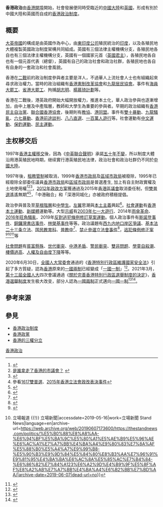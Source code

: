 {{Original research|time=2017-11-14}}
{{香港政治}}
'''香港政治'''由[[香港開埠|香港開埠]]開始，社會發展便同時受臨近的[[中國大陸|中國大陸]]和[[英國|英國]]，形成有別於中國大陸和英國而自成的[[香港政治制度|香港政治制度]]。

== 概要 ==
{{香港}}
[[大英帝國|大英帝國]]的構成是由英國作為中心，由[[東印度公司|東印度公司]]殖民統治的[[印度|印度]]，以及各殖民地大體複製英國政治制度架構共同組成。英國有三個法律主權機構分支，各殖民地各自也有三個法律主權機構分支，英國有一個國家元首（[[英國君主|英國君主]]），各殖民地各自也有一個元首代表（總督），英國有自己的政治社會和政治社群，各殖民地也各自有自身的一套政治和社會風貌。

香港在[[第二次世界大戰|二戰]]前的政治制度參與者主要是洋人，不過華人上流社會人士也有組織起來尋求政治權力。當時的政治組織有[[香港憲制改革協會|香港憲制改革協會]]和[[九龍居民協會|九龍居民協會]]。事件有[[海員大罷工|海員大罷工]]、[[省港大罷工|省港大罷工]]、拘捕[[胡志明|胡志明]]、[[楊慕琦計劃|楊慕琦計劃]]等。

香港在二戰後，港英政府開始大幅開放權力，推進本土化，華人政治參與也逐漸增加，由中上層及中產階層，教師和大學生為重要的參與者。早期的政治組織有[[香港民主自治黨|香港民主自治黨]]、[[聯合國香港協會|聯合國香港協會]]，後期則有[[教協|教協]]、[[港同盟|港同盟]]。事件有[[雙十暴動|雙十暴動]]、[[天星小輪加價暴動|九龍騷亂]]、[[六七暴動|六七暴動]]、[[香港前途談判|香港前途談判]]、[[八八直選|八八直選]]、[[全球華人大遊行|一百萬人遊行]]等。社會運動有[[中文運動|中文運動]]、[[保釣運動|保釣運動]]、[[香港民主運動|民主運動]]。

== 主权移交后 ==
1997年[[香港回歸|香港主權移交]]後，因為《[[中英聯合聲明|中英聯合聲明]]》承諾[[五十年不變|五十年不變]]，所以制度大體沿用港英殖民地時期，继续實行港英殖民地法律，政治社會和政治社群仍不同於[[中國大陸|中國大陸]]。

1997年後，[[租務管制|租務管制]]被取消，1999年[[香港市政局|香港市政局]]及[[區域市政局|區域市政局]]被廢除，1995年已經廢除全部委任議員[[香港市政局|香港市政局]]和[[區域市政局|區域市政局]]是普選產生, 加上有自主財政實權及土地使用權<ref>{{Cite web |url=https://books.google.com.hk/books?id=nV30CwAAQBAJ&pg=PA74&lpg=PA74&dq=1995%E5%B9%B4%E9%A6%99%E6%B8%AF%E5%B8%82%E6%94%BF%E5%B1%80%E5%92%8C%E5%8D%80%E5%9F%9F%E5%B8%82%E6%94%BF%E5%B1%80,%E5%8D%80%E8%AD%B0%E6%9C%83%E5%B7%B2%E7%B6%93%E5%BB%A2%E9%99%A4%E5%85%A8%E9%83%A8%E5%A7%94%E4%BB%BB%E8%AD%B0%E5%93%A1&source=bl&ots=9T-ynOiZ5H&sig=tdWvagFF1K6-JE64FXmnO869jqE&hl=zh-TW&sa=X&ved=0ahUKEwir46-XhNXbAhVD6bwKHRgTAd44ChDoAQglMAA#v=onepage&q=1995%E5%B9%B4%E9%A6%99%E6%B8%AF%E5%B8%82%E6%94%BF%E5%B1%80%E5%92%8C%E5%8D%80%E5%9F%9F%E5%B8%82%E6%94%BF%E5%B1%80%2C%E5%8D%80%E8%AD%B0%E6%9C%83%E5%B7%B2%E7%B6%93%E5%BB%A2%E9%99%A4%E5%85%A8%E9%83%A8%E5%A7%94%E4%BB%BB%E8%AD%B0%E5%93%A1&f=false |title=城邦舊事: 十二本書看香港本土史 (修訂版) - 第 74 頁 |access-date=2019-02-15 |archive-url=https://web.archive.org/web/20190512204505/https://books.google.com.hk/books?id=nV30CwAAQBAJ&pg=PA74&lpg=PA74&dq=1995%E5%B9%B4%E9%A6%99%E6%B8%AF%E5%B8%82%E6%94%BF%E5%B1%80%E5%92%8C%E5%8D%80%E5%9F%9F%E5%B8%82%E6%94%BF%E5%B1%80,%E5%8D%80%E8%AD%B0%E6%9C%83%E5%B7%B2%E7%B6%93%E5%BB%A2%E9%99%A4%E5%85%A8%E9%83%A8%E5%A7%94%E4%BB%BB%E8%AD%B0%E5%93%A1&source=bl&ots=9T-ynOiZ5H&sig=tdWvagFF1K6-JE64FXmnO869jqE&hl=zh-TW&sa=X&ved=0ahUKEwir46-XhNXbAhVD6bwKHRgTAd44ChDoAQglMAA#v=onepage&q=1995%E5%B9%B4%E9%A6%99%E6%B8%AF%E5%B8%82%E6%94%BF%E5%B1%80%E5%92%8C%E5%8D%80%E5%9F%9F%E5%B8%82%E6%94%BF%E5%B1%80%2C%E5%8D%80%E8%AD%B0%E6%9C%83%E5%B7%B2%E7%B6%93%E5%BB%A2%E9%99%A4%E5%85%A8%E9%83%A8%E5%A7%94%E4%BB%BB%E8%AD%B0%E5%93%A1&f=false |archive-date=2019-05-12 |dead-url=no }}</ref><ref></sub>[https://www.pentoy.hk/%E5%BA%AB%E6%96%AF%E5%85%8B%EF%BC%9A%E6%98%AF%E8%AA%B0%E6%8B%BF%E8%B5%B0%E4%BA%86%E9%A6%99%E6%B8%AF%E7%9A%84%E5%B8%82%E8%AD%B0%E6%9C%83%EF%BC%9F/ 是誰拿走了香港的市議會？] {{Wayback|url=https://www.pentoy.hk/%E5%BA%AB%E6%96%AF%E5%85%8B%EF%BC%9A%E6%98%AF%E8%AA%B0%E6%8B%BF%E8%B5%B0%E4%BA%86%E9%A6%99%E6%B8%AF%E7%9A%84%E5%B8%82%E8%AD%B0%E6%9C%83%EF%BC%9F/ |date=20180615083513 }}</ref><ref>{{Cite web |url=http://www.legco.gov.hk/yr98-99/chinese/bc/bc73/papers/cbc73ppr.htm |title=提供市政服務（重組）條例草案委員會(文件) |access-date=2019-02-15 |archive-url=https://web.archive.org/web/20190514225231/https://www.legco.gov.hk/yr98-99/chinese/bc/bc73/papers/cbc73ppr.htm |archive-date=2019-05-14 |dead-url=no }}</ref>，[[2012年政改方案|2012年政改方案]]獲通過及2015年[[香港區議會|香港區議會]]取消委任制，但[[雙普選|雙普選]]遙遙無期<ref>參看[[1617雙普選|1617雙普選]]、[[2015年香港立法會政改表決事件|2015年香港立法會政改表決事件]]</ref><ref>{{Cite web |url= https://tsangyoksing.hk/2016/04/02/香港的政治困局/amp/ |author= 曾鈺成 |title= 香港治困局 |date= 2016-04-02 |accessdate= 2020-08-26 |archive-date= 2020-08-26 |archive-url= https://web.archive.org/web/20200826053208/https://tsangyoksing.hk/2016/04/02/%E9%A6%99%E6%B8%AF%E7%9A%84%E6%94%BF%E6%B2%BB%E5%9B%B0%E5%B1%80/amp/ |dead-url= no }}</ref>，「中港融合」和「深港同城化」亦被政府積極提倡。

政治參與普及至[[草根階層|草根階層]]和[[中學生|中學生]]。[[左翼|左翼]]思潮與[[本土派_(香港)|本土主義]]興起<ref>{{Cite web |url= http://m.liberalstudies.hk/blog/ls_blog.php?id=2865 |author= 邱兆麟 |title= 政治光譜2016 |publisher= 香港電台 通識網 |date= 2016-05-25 |access-date= 2018-04-30 |archive-url= https://web.archive.org/web/20180501093502/http://m.liberalstudies.hk/blog/ls_blog.php?id=2865 |archive-date= 2018-05-01 |dead-url= no }}</ref>。[[社會運動|社會運動]]有[[香港本土運動|香港本土運動]]、[[新媒體|新媒體]]運動等。大型[[示威|示威]]有[[2003年七一大遊行|2003年七一大遊行]]、2014年[[雨傘革命|雨傘革命]]、[[2016年旺角騷亂|2016年旺角騷亂]]、2019年[[反對逃犯條例修訂草案運動|反對逃犯條例修訂草案運動]]。個人政治事件有[[斯諾登事件|斯諾登事件]]、[[銅鑼灣書店事件|銅鑼灣書店事件]]、[[林榮基事件|林榮基事件]]等等。政治議題有[[西九龙内地口岸区#轄權爭議|西九内地口岸区爭議]]、[[香港特别行政区基本法第二十三条|基本法二十三条立法]]、[[国民教育科|国民教育科]]、[[普教中|普教中]]<ref>{{Cite news |url= https://hk.news.appledaily.com/local/daily/article/20130717/18337786 |title= 香港政治的深層次問題 |author= 李永康 |publisher= 蘋果日報 |date= 2013-07-17 |access-date= 2018-04-30 |archive-url= https://web.archive.org/web/20180501094026/https://hk.news.appledaily.com/local/daily/article/20130717/18337786 |archive-date= 2018-05-01 |dead-url= no }}</ref>、[[香港政治審查立法會議員參選人事件|禁止參選立法會事件]]<ref>{{Cite web |url=https://www.thestandnews.com/politics/香港政治權利大躍-退/ |author=王松蓮 |work=人權觀察 |title=香港政治權利大躍「退」 |publisher=立場新聞 |date=2018-02-01 |accessdate=2020-08-26 |archive-date=2020-08-26 |archive-url=https://web.archive.org/web/20200826053212/https://www.thestandnews.com/politics/%E9%A6%99%E6%B8%AF%E6%94%BF%E6%B2%BB%E6%AC%8A%E5%88%A9%E5%A4%A7%E8%BA%8D-%E9%80%80/ |dead-url=no }}</ref>，[[2019年逃犯及刑事事宜相互法律协助法例（修订）条例草案|逃犯條例修正案]]<ref>{{Cite news|title=香港《逃犯條例》爭議持續 立法會鬧出雙主席風波|url=https://www.bbc.com/zhongwen/trad/chinese-news-48270701|date=2019-05-15|accessdate=2019-05-16|language=en-GB|archive-url=https://web.archive.org/web/20190523032317/https://www.bbc.com/zhongwen/trad/chinese-news-48270701|archive-date=2019-05-23|dead-url=no}}</ref><ref>{{Cite web|url=https://thestandnews.com/politics/%E5%B0%88%E8%A8%AA-%E6%94%BF%E5%BA%9C%E5%80%A1%E5%AE%B9%E5%96%AE%E6%AC%A1%E7%A7%BB%E4%BA%A4%E9%80%83%E7%8A%AF%E5%88%B0%E5%A4%A7%E9%99%B8-%E5%90%B3%E9%9D%84%E5%84%80%E8%B3%AA%E7%96%91%E9%81%95%E4%BA%BA%E6%AC%8A%E5%85%AC%E7%B4%84-%E6%86%82%E7%84%A123%E6%A2%9D%E4%B9%9F%E5%8F%AF%E8%A2%AB%E7%A7%BB%E4%BA%A4%E6%B2%BB%E7%BD%AA/|title=【專訪】政府倡容單次移交逃犯到大陸 吳靄儀質疑違人權公約 憂無23條也可被移交治罪 {{!}} 立場報道 {{!}} 立場新聞|accessdate=2019-05-16|work=立場新聞 Stand News|language=en|archive-url=https://web.archive.org/web/20190607173600/https://thestandnews.com/politics/%E5%B0%88%E8%A8%AA-%E6%94%BF%E5%BA%9C%E5%80%A1%E5%AE%B9%E5%96%AE%E6%AC%A1%E7%A7%BB%E4%BA%A4%E9%80%83%E7%8A%AF%E5%88%B0%E5%A4%A7%E9%99%B8-%E5%90%B3%E9%9D%84%E5%84%80%E8%B3%AA%E7%96%91%E9%81%95%E4%BA%BA%E6%AC%8A%E5%85%AC%E7%B4%84-%E6%86%82%E7%84%A123%E6%A2%9D%E4%B9%9F%E5%8F%AF%E8%A2%AB%E7%A7%BB%E4%BA%A4%E6%B2%BB%E7%BD%AA/|archive-date=2019-06-07|dead-url=no}}</ref><ref>{{Cite web|url=https://news.mingpao.com/pns/%e8%a6%81%e8%81%9e/article/20190213/s00001/1549996601726/%e5%96%ae%e6%ac%a1%e7%a7%bb%e4%ba%a4%e9%80%83%e7%8a%af%e5%80%a1%e9%81%a9%e7%94%a8%e5%85%a9%e5%b2%b8-%e7%89%b9%e9%a6%96%e5%95%9f%e5%8b%95%e7%a8%8b%e5%ba%8f%e5%8f%96%e4%bb%a3%e7%ab%8b%e6%9c%83%e6%8a%8a%e9%97%9c-%e9%a0%88%e4%ba%a4%e6%b3%95%e5%ba%ad%e5%af%a9%e8%ad%b0|title=單次移交逃犯倡適用兩岸 特首啟動程序取代立會把關 須交法庭審議 - 20190213 - 要聞|accessdate=2019-05-16|work=明報新聞網 - 每日明報 daily news|language=zh-hant|archive-url=https://web.archive.org/web/20190612062228/https://news.mingpao.com/pns/%e8%a6%81%e8%81%9e/article/20190213/s00001/1549996601726/%e5%96%ae%e6%ac%a1%e7%a7%bb%e4%ba%a4%e9%80%83%e7%8a%af%e5%80%a1%e9%81%a9%e7%94%a8%e5%85%a9%e5%b2%b8-%e7%89%b9%e9%a6%96%e5%95%9f%e5%8b%95%e7%a8%8b%e5%ba%8f%e5%8f%96%e4%bb%a3%e7%ab%8b%e6%9c%83%e6%8a%8a%e9%97%9c-%e9%a0%88%e4%ba%a4%e6%b3%95%e5%ba%ad%e5%af%a9%e8%ad%b0|archive-date=2019-06-12|dead-url=no}}</ref>等

[[社會問題|社會問題]]有[[貧富懸殊|貧富懸殊]]、[[文化差異|世代衝突]]、[[中港矛盾|中港矛盾]]、[[警民衝突|警民衝突]]、[[雙非問题|雙非問题]]、[[2015-2017年香港學生連續自殺事件|學童自殺潮]]、[[香港地產業|樓價過高]]、[[香港人權|人權及自由度下降]]等等。

2020年6月30日，[[全国人民代表大会常务委员会|全國人大常委會]]通過的《[[中華人民共和國香港特別行政區維護國家安全法|香港特別行政區維護國家安全法]]》引起了多方質疑，認為[[香港|香港]]原來的[[一國兩制|一國兩制]]已經變成「[[一國一制|一國一制]]」<ref>{{cite news |title=日本自民黨關注港區國安法　擬要求取消習近平主席訪日 |url=https://news.rthk.hk/rthk/ch/component/k2/1535597-20200703.htm |work=RTHK |date=2020-07-03 |accessdate=2020-07-10 |archive-date=2020-07-03 |archive-url=https://web.archive.org/web/20200703173341/https://news.rthk.hk/rthk/ch/component/k2/1535597-20200703.htm |dead-url=no }}</ref>。2021年3月，[[第十三届全国人民代表大会|第十三屆全國人大]]四次會議通過《[[全國人民代表大會關於完善香港特別行政區選舉制度的決定|關於完善香港特別行政區選舉制度的決定]]》，[[香港選舉制度|香港選舉制度]]发生极大改变，部分人認為[[一國兩制|一國兩制]]正式邁向[[一國一制|一國一制]]<ref>{{cite news |title=今次人大將審議香港選舉修改案 |url=https://www.rfi.fr/tw/%E4%B8%AD%E5%9C%8B/20210304-%E4%BB%8A%E6%AC%A1%E4%BA%BA%E5%A4%A7%E5%B0%87%E5%AF%A9%E8%AD%B0%E9%A6%99%E6%B8%AF%E9%81%B8%E8%88%89%E4%BF%AE%E6%94%B9%E6%A1%88 |work=法國國際廣播電台 |date=2021-03-04 |accessdate=2021-03-04 |archive-date=2021-03-05 |archive-url=https://web.archive.org/web/20210305221256/https://www.rfi.fr/tw/%E4%B8%AD%E5%9C%8B/20210304-%E4%BB%8A%E6%AC%A1%E4%BA%BA%E5%A4%A7%E5%B0%87%E5%AF%A9%E8%AD%B0%E9%A6%99%E6%B8%AF%E9%81%B8%E8%88%89%E4%BF%AE%E6%94%B9%E6%A1%88 |dead-url=no }}</ref><ref>{{cite news |title=消息：香港特首選委北京倡增至1500席取消區議會席位　立法會擬增至90席取消超區界別 |url=https://news.mingpao.com/ins/%E6%B8%AF%E8%81%9E/article/20210304/s00001/1614871390816/%E6%B6%88%E6%81%AF-%E9%A6%99%E6%B8%AF%E7%89%B9%E9%A6%96%E9%81%B8%E5%A7%94%E5%8C%97%E4%BA%AC%E5%80%A1%E5%A2%9E%E8%87%B31500%E5%B8%AD%E5%8F%96%E6%B6%88%E5%8D%80%E8%AD%B0%E6%9C%83%E5%B8%AD%E4%BD%8D-%E7%AB%8B%E6%B3%95%E6%9C%83%E6%93%AC%E5%A2%9E%E8%87%B390%E5%B8%AD%E5%8F%96%E6%B6%88%E8%B6%85%E5%8D%80%E7%95%8C%E5%88%A5 |work=明報 |date=2021-03-04 |accessdate=2021-03-04 |archive-date=2021-03-04 |archive-url=https://web.archive.org/web/20210304170921/https://news.mingpao.com/ins/%E6%B8%AF%E8%81%9E/article/20210304/s00001/1614871390816/%E6%B6%88%E6%81%AF-%E9%A6%99%E6%B8%AF%E7%89%B9%E9%A6%96%E9%81%B8%E5%A7%94%E5%8C%97%E4%BA%AC%E5%80%A1%E5%A2%9E%E8%87%B31500%E5%B8%AD%E5%8F%96%E6%B6%88%E5%8D%80%E8%AD%B0%E6%9C%83%E5%B8%AD%E4%BD%8D-%E7%AB%8B%E6%B3%95%E6%9C%83%E6%93%AC%E5%A2%9E%E8%87%B390%E5%B8%AD%E5%8F%96%E6%B6%88%E8%B6%85%E5%8D%80%E7%95%8C%E5%88%A5 |dead-url=no }}</ref>。

== 參考來源 ==
{{reflist}}

== 參見 ==
* [[香港政治制度|香港政治制度]]
* [[香港政黨|香港政黨]]
* [[香港的三權分立|香港的三權分立]]

{{亚洲题目|政治}}
{{Hong Kong topics}}

[[Category:香港政治|]]